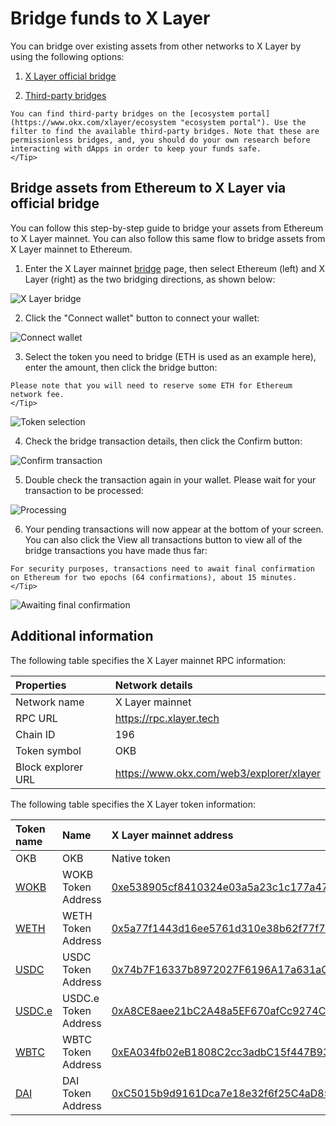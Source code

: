 # Bridge funds to X Layer

You can bridge over existing assets from other networks to X Layer by using the following options:

1. [X Layer official bridge](https://www.okx.com/xlayer/bridge "official bridge")

2. [Third-party bridges](https://www.okx.com/xlayer/ecosystem "ecosystem bridges")

```<Tip title="Third-party bridges">
You can find third-party bridges on the [ecosystem portal](https://www.okx.com/xlayer/ecosystem "ecosystem portal"). Use the filter to find the available third-party bridges. Note that these are permissionless bridges, and, you should do your own research before interacting with dApps in order to keep your funds safe.
</Tip>
```


## Bridge assets from Ethereum to X Layer via official bridge

You can follow this step-by-step guide to bridge your assets from Ethereum to X Layer mainnet. You can also follow this same flow to bridge assets from X Layer mainnet to Ethereum.

1. Enter the X Layer mainnet [bridge](https://www.okx.com/xlayer/bridge "official bridge") page, then select Ethereum (left) and X Layer (right) as the two bridging directions, as shown below:

![X Layer bridge](./img/bridge-mainnet-guide-1.png)

2. Click the "Connect wallet" button to connect your wallet:

![Connect wallet](./img/bridge-mainnet-guide-2.png)

3. Select the token you need to bridge (ETH is used as an example here), enter the amount, then click the bridge button:

```<Tip title="Note">
Please note that you will need to reserve some ETH for Ethereum network fee.
</Tip>
```

![Token selection](./img/bridge-mainnet-guide-3.png)

4. Check the bridge transaction details, then click the Confirm button:

![Confirm transaction](./img/bridge-mainnet-guide-4.png)

5. Double check the transaction again in your wallet. Please wait for your transaction to be processed:

![Processing](./img/bridge-mainnet-guide-5.png)

6. Your pending transactions will now appear at the bottom of your screen. You can also click the View all transactions button to view all of the bridge transactions you have made thus far:

```<Tip title="Note">
For security purposes, transactions need to await final confirmation on Ethereum for two epochs (64 confirmations), about 15 minutes.
</Tip>
```
![Awaiting final confirmation](./img/bridge-mainnet-guide-6.png)

## Additional information

The following table specifies the X Layer mainnet RPC information:

|Properties|Network details|
|:----|:----|
|Network name|X Layer mainnet|
|RPC URL|https://rpc.xlayer.tech|
|Chain ID|196|
|Token symbol|OKB|
|Block explorer URL|https://www.okx.com/web3/explorer/xlayer|

The following table specifies the X Layer token information:

|Token name|Name| X Layer mainnet address|
|:----|:----|:----|
|OKB|OKB|Native token|
|[WOKB](https://www.okx.com/web3/explorer/xlayer/address/0xe538905cf8410324e03a5a23c1c177a474d59b2b "WOKB")|WOKB Token Address|[0xe538905cf8410324e03a5a23c1c177a474d59b2](https://www.okx.com/web3/explorer/xlayer/address/0xe538905cf8410324e03a5a23c1c177a474d59b2b "0xe538905cf8410324e03a5a23c1c177a474d59b2b")|
|[WETH](https://www.okx.com/web3/explorer/xlayer/token/0x5a77f1443d16ee5761d310e38b62f77f726bc71c "WETH")|WETH Token Address|[0x5a77f1443d16ee5761d310e38b62f77f726bc71c](https://www.okx.com/web3/explorer/xlayer/address/0x5a77f1443d16ee5761d310e38b62f77f726bc71c "0x5a77f1443d16ee5761d310e38b62f77f726bc71c")|
|[USDC](https://www.okx.com/web3/explorer/xlayer/address/0x74b7f16337b8972027f6196a17a631ac6de26d22 "USDC")|USDC Token Address|[0x74b7F16337b8972027F6196A17a631aC6dE26d22](https://www.okx.com/web3/explorer/xlayer/address/0x74b7f16337b8972027f6196a17a631ac6de26d22 "0x74b7F16337b8972027F6196A17a631aC6dE26d22")|
|[USDC.e](https://www.okx.com/web3/explorer/xlayer/address/0xA8CE8aee21bC2A48a5EF670afCc9274C7bbbC035 "USDC.e")|USDC.e Token Address|[0xA8CE8aee21bC2A48a5EF670afCc9274C7bbbC035](https://www.okx.com/web3/explorer/xlayer/address/0xA8CE8aee21bC2A48a5EF670afCc9274C7bbbC035 "0xA8CE8aee21bC2A48a5EF670afCc9274C7bbbC035")|
|[WBTC](https://www.okx.com/web3/explorer/xlayer/address/0xea034fb02eb1808c2cc3adbc15f447b93cbe08e1 "WBTC")|WBTC Token Address|[0xEA034fb02eB1808C2cc3adbC15f447B93CbE08e1](https://www.okx.com/web3/explorer/xlayer/address/0xea034fb02eb1808c2cc3adbc15f447b93cbe08e1 "0xEA034fb02eB1808C2cc3adbC15f447B93CbE08e1")|
|[DAI](https://www.okx.com/web3/explorer/xlayer/address/0xc5015b9d9161dca7e18e32f6f25c4ad850731fd4 "DAI")|DAI Token Address|[0xC5015b9d9161Dca7e18e32f6f25C4aD850731Fd4](https://www.okx.com/web3/explorer/xlayer/address/0xc5015b9d9161dca7e18e32f6f25c4ad850731fd4)|
